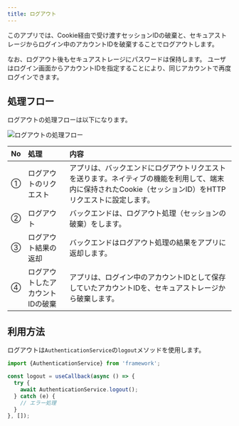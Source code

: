 ```yaml
---
title: ログアウト
---
```


このアプリでは、Cookie経由で受け渡すセッションIDの破棄と、セキュアストレージからログイン中のアカウントIDを破棄することでログアウトします。

なお、ログアウト後もセキュアストレージにパスワードは保持します。 ユーザはログイン画面からアカウントIDを指定することにより、同じアカウントで再度ログインできます。

## 処理フロー

ログアウトの処理フローは以下になります。

![ログアウトの処理フロー](auth-logout-flow.drawio.png)

| No | 処理 | 内容 |
|:--|:--|:--|
| ① | ログアウトのリクエスト | アプリは、バックエンドにログアウトリクエストを送ります。ネイティブの機能を利用して、端末内に保持されたCookie（セッションID）をHTTPリクエストに設定します。 |
| ② | ログアウト | バックエンドは、ログアウト処理（セッションの破棄）をします。 |
| ③ | ログアウト結果の返却 | バックエンドはログアウト処理の結果をアプリに返却します。 |
| ④ | ログアウトしたアカウントIDの破棄 | アプリは、ログイン中のアカウントIDとして保存していたアカウントIDを、セキュアストレージから破棄します。 |

## 利用方法

ログアウトは`AuthenticationService`の`logout`メソッドを使用します。

```typescript title="ログアウトの利用方法"
import {AuthenticationService} from 'framework';

const logout = useCallback(async () => {
  try {
    await AuthenticationService.logout();
  } catch (e) {
    // エラー処理
  }
}, []);
```
